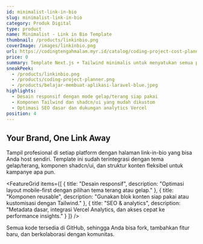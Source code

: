 ```yaml
---
id: minimalist-link-in-bio
slug: minimalist-link-in-bio
category: Produk Digital
type: product
name: Minimalist - Link in Bio Template
thumbnail: /products/linkinbio.png
coverImage: /images/linkinbio.png
url: https://codingtengahmalam.myr.id/catalog/coding-project-cost-planner
price: 0
summary: Template Next.js + Tailwind minimalis untuk menyatukan semua portfolio dan CTA.
sneakPeek:
  - /products/linkinbio.png
  - /products/coding-project-planner.png
  - /products/belajar-membuat-aplikasi-laravel-blue.jpeg
highlights:
  - Desain responsif dengan mode gelap/terang siap pakai
  - Komponen Tailwind dan shadcn/ui yang mudah dikustom
  - Optimasi SEO dasar dan dukungan analytics Vercel
position: 4
---
```


## Your Brand, One Link Away

Tampil profesional di setiap platform dengan halaman link-in-bio yang bisa Anda host sendiri. Template ini sudah terintegrasi dengan tema gelap/terang, komponen shadcn/ui, dan struktur konten fleksibel untuk kampanye apa pun.

<FeatureGrid
  items={[
    {
      title: "Desain responsif",
      description: "Optimasi layout mobile-first dengan pilihan tema terang atau gelap."
    },
    {
      title: "Komponen reusable",
      description: "Gunakan blok konten siap pakai atau kustomisasi dengan Tailwind."
    },
    {
      title: "SEO & analytics",
      description: "Metadata dasar, integrasi Vercel Analytics, dan akses cepat ke performance insights."
    }
  ]}
/>

<Callout title="Open source" variant="success">
  Semua kode tersedia di GitHub, sehingga Anda bisa fork, tambahkan fitur baru, dan berkolaborasi dengan komunitas.
</Callout>
